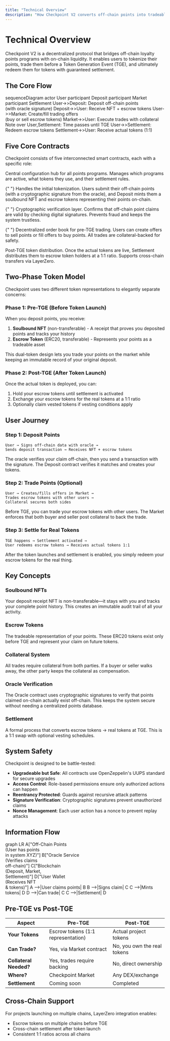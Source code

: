 ```yaml
---
title: "Technical Overview"
description: "How Checkpoint V2 converts off-chain points into tradeable on-chain assets"
---
```


# Technical Overview

Checkpoint V2 is a decentralized protocol that bridges off-chain loyalty points programs with
on-chain liquidity. It enables users to tokenize their points, trade them before a Token Generation
Event (TGE), and ultimately redeem them for tokens with guaranteed settlement.

## The Core Flow

<Mermaid>
  sequenceDiagram actor User participant Deposit participant Market participant Settlement
  User->>Deposit: Deposit off-chain points
  <br />
  (with oracle signature) Deposit->>User: Receive NFT + escrow tokens User->>Market: Create/fill
  trading offers
  <br />
  (buy or sell escrow tokens) Market->>User: Execute trades with collateral Note over
  User,Settlement: Time passes until TGE User->>Settlement: Redeem escrow tokens Settlement->>User:
  Receive actual tokens (1:1)
</Mermaid>

## Five Core Contracts

Checkpoint consists of five interconnected smart contracts, each with a specific role:

<CardGroup cols={2}>
  <Card title="Registry" icon="book">
    Central configuration hub for all points programs. Manages which programs
    are active, what tokens they use, and their settlement rules.
  </Card>

{" "}
<Card title="Deposit" icon="inbox">
  Handles the initial tokenization. Users submit their off-chain points (with a cryptographic
  signature from the oracle), and Deposit mints them a soulbound NFT and escrow tokens representing
  their points on-chain.
</Card>

{" "}
<Card title="Oracle" icon="certificate">
  Cryptographic verification layer. Confirms that off-chain point claims are valid by checking
  digital signatures. Prevents fraud and keeps the system trustless.
</Card>

{" "}
<Card title="Market" icon="chart-line">
  Decentralized order book for pre-TGE trading. Users can create offers to sell points or fill
  offers to buy points. All trades are collateral-backed for safety.
</Card>

  <Card title="Settlement" icon="handshake">
    Post-TGE token distribution. Once the actual tokens are live, Settlement
    distributes them to escrow token holders at a 1:1 ratio. Supports
    cross-chain transfers via LayerZero.
  </Card>
</CardGroup>

## Two-Phase Token Model

Checkpoint uses two different token representations to elegantly separate concerns:

### Phase 1: Pre-TGE (Before Token Launch)

When you deposit points, you receive:

1. **Soulbound NFT** (non-transferable) - A receipt that proves you deposited points and tracks your
   history
2. **Escrow Token** (ERC20, transferable) - Represents your points as a tradeable asset

This dual-token design lets you trade your points on the market while keeping an immutable record of
your original deposit.

### Phase 2: Post-TGE (After Token Launch)

Once the actual token is deployed, you can:

1. Hold your escrow tokens until settlement is activated
2. Exchange your escrow tokens for the real tokens at a 1:1 ratio
3. Optionally claim vested tokens if vesting conditions apply

## User Journey

### Step 1: Deposit Points

```
User → Signs off-chain data with oracle →
Sends deposit transaction → Receives NFT + escrow tokens
```

The oracle verifies your claim off-chain, then you send a transaction with the signature. The
Deposit contract verifies it matches and creates your tokens.

### Step 2: Trade Points (Optional)

```
User → Creates/fills offers in Market →
Trades escrow tokens with other users →
Collateral secures both sides
```

Before TGE, you can trade your escrow tokens with other users. The Market enforces that both buyer
and seller post collateral to back the trade.

### Step 3: Settle for Real Tokens

```
TGE happens → Settlement activated →
User redeems escrow tokens → Receives actual tokens 1:1
```

After the token launches and settlement is enabled, you simply redeem your escrow tokens for the
real thing.

## Key Concepts

### Soulbound NFTs

Your deposit receipt NFT is non-transferable—it stays with you and tracks your complete point
history. This creates an immutable audit trail of all your activity.

### Escrow Tokens

The tradeable representation of your points. These ERC20 tokens exist only before TGE and represent
your claim on future tokens.

### Collateral System

All trades require collateral from both parties. If a buyer or seller walks away, the other party
keeps the collateral as compensation.

### Oracle Verification

The Oracle contract uses cryptographic signatures to verify that points claimed on-chain actually
exist off-chain. This keeps the system secure without needing a centralized points database.

### Settlement

A formal process that converts escrow tokens → real tokens at TGE. This is a 1:1 swap with optional
vesting schedules.

## System Safety

Checkpoint is designed to be battle-tested:

- **Upgradeable but Safe**: All contracts use OpenZeppelin's UUPS standard for secure upgrades
- **Access Control**: Role-based permissions ensure only authorized actions can happen
- **Reentrancy Protected**: Guards against recursive attack patterns
- **Signature Verification**: Cryptographic signatures prevent unauthorized claims
- **Nonce Management**: Each user action has a nonce to prevent replay attacks

## Information Flow

<Mermaid>
  graph LR A["Off-Chain Points
  <br />
  (User has points
  <br />
  in system XYZ)"] B["Oracle Service
  <br />
  (Verifies claims
  <br />
  off-chain)"] C["Blockchain
  <br />
  (Deposit, Market,
  <br />
  Settlement)"] D["User Wallet
  <br />
  (Receives NFT
  <br />& tokens)"] A -->|User claims points| B B -->|Signs claim| C C -->|Mints tokens| D D -->|Can
  trade| C C -->|Settlement| D
</Mermaid>

## Pre-TGE vs Post-TGE

| Aspect                 | Pre-TGE                            | Post-TGE                    |
| ---------------------- | ---------------------------------- | --------------------------- |
| **Your Tokens**        | Escrow tokens (1:1 representation) | Actual project tokens       |
| **Can Trade?**         | Yes, via Market contract           | No, you own the real tokens |
| **Collateral Needed?** | Yes, trades require backing        | No, direct ownership        |
| **Where?**             | Checkpoint Market                  | Any DEX/exchange            |
| **Settlement**         | Coming soon                        | Completed                   |

## Cross-Chain Support

For projects launching on multiple chains, LayerZero integration enables:

- Escrow tokens on multiple chains before TGE
- Cross-chain settlement after token launch
- Consistent 1:1 ratios across all chains
